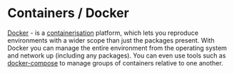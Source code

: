 # Containers / Docker {#containers}

[Docker](https://www.docker.com/) - is a [containerisation](https://en.wikipedia.org/wiki/OS-level_virtualisation) platform, which lets you reproduce environments with a wider scope than just the packages present. With Docker you can manage the entire environment from the operating system and network up (including any packages). You can even use tools such as [docker-compose](https://docs.docker.com/compose/) to manage groups of containers relative to one another.
